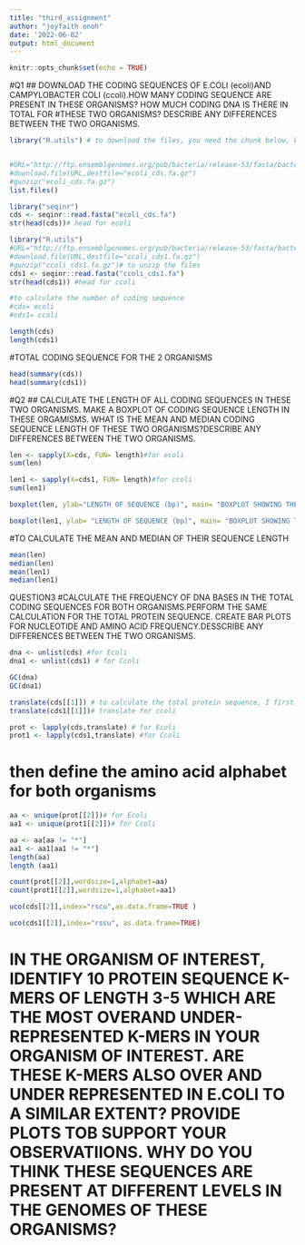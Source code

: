 ```yaml
---
title: "third_assignment"
author: "joyfaith onoh"
date: '2022-06-02'
output: html_document
---
```



```r
knitr::opts_chunk$set(echo = TRUE)
```

#Q1
## DOWNLOAD THE CODING SEQUENCES OF E.COLI (ecoli)AND CAMPYLOBACTER COLI (ccoli).HOW MANY CODING SEQUENCE ARE PRESENT IN THESE ORGANISMS? HOW MUCH CODING DNA IS THERE IN TOTAL FOR #THESE TWO ORGANISMS? DESCRIBE ANY DIFFERENCES BETWEEN THE TWO ORGANISMS.

```r
library("R.utils") # to download the files, you need the chunk below, but because i have already downloaded it, I need not run it again.


#URL="http://ftp.ensemblgenomes.org/pub/bacteria/release-53/fasta/bacteria_0_collection/escherichia_coli_str_k_12_substr_mg1655_gca_000005845/cds/Escherichia_coli_str_k_12_substr_mg1655_gca_000005845.ASM584v2.cds.all.fa.gz"
#download.file(URL,destfile="ecoli_cds.fa.gz")
#gunzip("ecoli_cds.fa.gz")
list.files()
```
```r
library("seqinr")
cds <- seqinr::read.fasta("ecoli_cds.fa")
str(head(cds))# head for ecoli
```
```r
library("R.utils")
#URL="http://ftp.ensemblgenomes.org/pub/bacteria/release-53/fasta/bacteria_46_collection/campylobacter_coli_gca_003780985/cds/Campylobacter_coli_gca_003780985.PDT000395653.1.cds.all.fa.gz"
#download.file(URL,destfile="ccoli_cds1.fa.gz")
#gunzip("ccoli_cds1.fa.gz")# to unzip the files
cds1 <- seqinr::read.fasta("ccoli_cds1.fa")
str(head(cds1)) #head for ccoli
```
```r
#to calculate the number of coding sequence
#cds= ecoli
#cds1= ccoli

length(cds)
length(cds1)
```

#TOTAL CODING SEQUENCE FOR THE 2 ORGANISMS
```r
head(summary(cds))
head(summary(cds1))
```
#Q2
## CALCULATE THE LENGTH OF ALL CODING SEQUENCES IN THESE TWO ORGANISMS. MAKE A BOXPLOT OF CODING SEQUENCE LENGTH IN THESE ORGAMISMS. WHAT IS THE MEAN AND MEDIAN CODING SEQUENCE LENGTH OF THESE TWO ORGANISMS?DESCRIBE ANY DIFFERENCES BETWEEN THE TWO ORGANISMS.
```r
len <- sapply(X=cds, FUN= length)#for ecoli
sum(len)

len1 <- sapply(X=cds1, FUN= length)#for ccoli
sum(len1)
```

```r
boxplot(len, ylab="LENGTH OF SEQUENCE (bp)", main= "BOXPLOT SHOWING THE LENGTH CODING SEQUENCE IN E.coli",echo=FALSE )

boxplot(len1, ylab= "LENGTH OF SEQUENCE (bp)", main= "BOXPLOT SHOWING THE LENGTH CODING SEQUENCE IN Campylobacter coli",echo=FALSE ) 
```
#TO CALCULATE THE MEAN AND MEDIAN OF THEIR SEQUENCE LENGTH
```r
mean(len)
median(len)
mean(len1)
median(len1)
```

QUESTION3
#CALCULATE THE FREQUENCY OF DNA BASES IN THE TOTAL CODING SEQUENCES FOR BOTH ORGANISMS.PERFORM THE SAME CALCULATION FOR THE TOTAL PROTEIN SEQUENCE. CREATE BAR PLOTS FOR NUCLEOTIDE AND AMINO ACID FREQUENCY.DESSCRIBE ANY DIFFERENCES BETWEEN THE TWO ORGANISMS.
```r
dna <- unlist(cds) #for Ecoli
dna1 <- unlist(cds1) # for Ccoli
```

```r
GC(dna)
GC(dna1)
```

```r
translate(cds[[1]]) # to calculate the total protein sequence, I first translate
translate(cds1[[1]])# translate for ccoli
```


```r
prot <- lapply(cds,translate) # for Ecoli
prot1 <- lapply(cds1,translate) #for Ccoli
```

#  then define the amino acid alphabet for both organisms
```r
aa <- unique(prot[[2]])# for Ecoli
aa1 <- unique(prot1[[2]])# for Ccoli
```

```r
aa <- aa[aa != "*"]
aa1 <- aa1[aa1 != "*"]
length(aa)
length (aa1)
```

```r
count(prot[[2]],wordsize=1,alphabet=aa)
count(prot1[[2]],wordsize=1,alphabet=aa1)
```

```r
uco(cds[[2]],index="rscu",as.data.frame=TRUE )

uco(cds1[[2]],index="rscu", as.data.frame=TRUE)
```

# IN THE ORGANISM OF INTEREST, IDENTIFY 10 PROTEIN SEQUENCE K-MERS OF LENGTH 3-5 WHICH ARE THE MOST OVERAND UNDER-REPRESENTED K-MERS IN YOUR ORGANISM OF INTEREST. ARE THESE K-MERS ALSO OVER AND UNDER REPRESENTED IN E.COLI TO A SIMILAR EXTENT? PROVIDE PLOTS TOB SUPPORT YOUR OBSERVATIIONS. WHY DO YOU THINK THESE SEQUENCES ARE PRESENT AT DIFFERENT LEVELS IN THE GENOMES OF THESE ORGANISMS?
